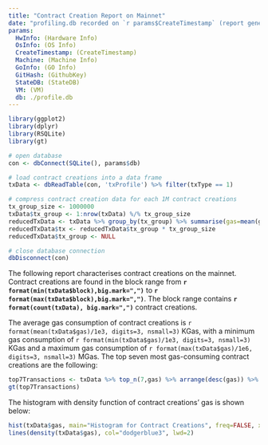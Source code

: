 ```yaml
---
title: "Contract Creation Report on Mainnet"
date: "profiling.db recorded on `r params$CreateTimestamp` (report generated on `r Sys.Date()`)"
params:
  HwInfo: (Hardware Info)
  OsInfo: (OS Info)
  CreateTimestamp: (CreateTimestamp)
  Machine: (Machine Info)
  GoInfo: (GO Info)
  GitHash: (GithubKey)
  StateDB: (StateDB)
  VM: (VM)
  db: ./profile.db
---
```


```r
library(ggplot2)
library(dplyr)
library(RSQLite)
library(gt)

# open database
con <- dbConnect(SQLite(), params$db)

# load contract creations into a data frame
txData <- dbReadTable(con, 'txProfile') %>% filter(txType == 1)

# compress contract creation data for each 1M contract creations
tx_group_size <- 1000000
txData$tx_group <- 1:nrow(txData) %/% tx_group_size
reducedTxData <- txData %>% group_by(tx_group) %>% summarise(gas=mean(gas)/1e3) # average gas (in KGas)
reducedTxData$tx <- reducedTxData$tx_group * tx_group_size
reducedTxData$tx_group <- NULL

# close database connection
dbDisconnect(con)
```

The following report characterises contract creations on the mainnet.
Contract creations are found in the block range from **`r format(min(txData$block),big.mark=",")`**  to **`r format(max(txData$block),big.mark=",")`**.
The block range contains **`r format(count(txData), big.mark=",")`** contract creations.

The average gas consumption of contract creations is `r format(mean(txData$gas)/1e3, digits=3, nsmall=3)` KGas, with a minimum gas consumption of `r format(min(txData$gas)/1e3, digits=3, nsmall=3)` KGas and a maximum gas consumption of `r format(max(txData$gas)/1e6, digits=3, nsmall=3)` MGas.
The top seven most gas-consuming contract creations are the following:

```r
top7Transactions <- txData %>% top_n(7,gas) %>% arrange(desc(gas)) %>% select(block, tx, gas) %>% rename(Gas = gas, Block = block, Transaction = tx)
gt(top7Transactions)
```

The histogram with density function of contract creations' gas is shown below:

```r
hist(txData$gas, main="Histogram for Contract Creations", freq=FALSE, xlab="Gas Consumption", col="lightblue1")
lines(density(txData$gas), col="dodgerblue3", lwd=2)
```
